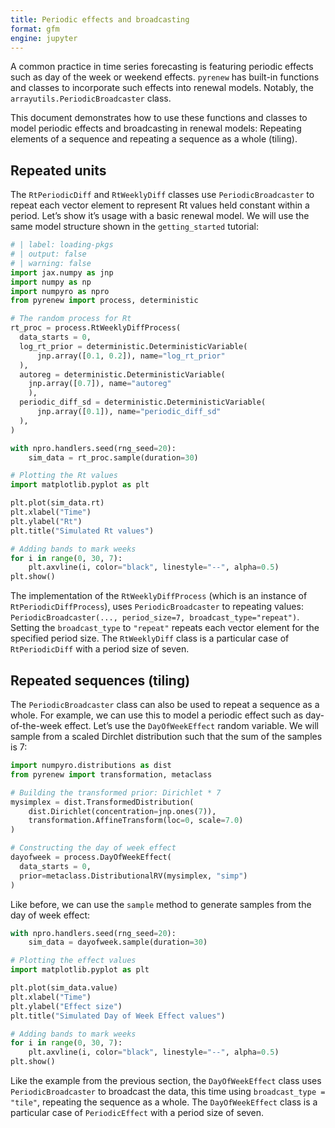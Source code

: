 ```yaml
---
title: Periodic effects and broadcasting
format: gfm
engine: jupyter
---
```


A common practice in time series forecasting is featuring periodic effects such as day of the week or weekend effects. `pyrenew` has built-in functions and classes to incorporate such effects into renewal models. Notably, the `arrayutils.PeriodicBroadcaster` class.

This document demonstrates how to use these functions and classes to model periodic effects and broadcasting in renewal models: Repeating elements of a sequence and repeating a sequence as a whole (tiling).

## Repeated units

The `RtPeriodicDiff` and `RtWeeklyDiff` classes use `PeriodicBroadcaster` to repeat each vector element to represent Rt values held constant within a period. Let's show it's usage with a basic renewal model. We will use the same model structure shown in the `getting_started` tutorial:

```python
# | label: loading-pkgs
# | output: false
# | warning: false
import jax.numpy as jnp
import numpy as np
import numpyro as npro
from pyrenew import process, deterministic
```

```python
# The random process for Rt
rt_proc = process.RtWeeklyDiffProcess(
  data_starts = 0,
  log_rt_prior = deterministic.DeterministicVariable(
      jnp.array([0.1, 0.2]), name="log_rt_prior"
  ),
  autoreg = deterministic.DeterministicVariable(
    jnp.array([0.7]), name="autoreg"
    ),
  periodic_diff_sd = deterministic.DeterministicVariable(
      jnp.array([0.1]), name="periodic_diff_sd"
  ),
)
```

```python
with npro.handlers.seed(rng_seed=20):
    sim_data = rt_proc.sample(duration=30)

# Plotting the Rt values
import matplotlib.pyplot as plt

plt.plot(sim_data.rt)
plt.xlabel("Time")
plt.ylabel("Rt")
plt.title("Simulated Rt values")

# Adding bands to mark weeks
for i in range(0, 30, 7):
    plt.axvline(i, color="black", linestyle="--", alpha=0.5)
plt.show()
```

The implementation of the `RtWeeklyDiffProcess` (which is an instance of `RtPeriodicDiffProcess`), uses `PeriodicBroadcaster` to repeating values: `PeriodicBroadcaster(..., period_size=7, broadcast_type="repeat")`. Setting the `broadcast_type` to `"repeat"` repeats each vector element for the specified period size. The `RtWeeklyDiff` class is a particular case of `RtPeriodicDiff` with a period size of seven.

## Repeated sequences (tiling)

The `PeriodicBroadcaster` class can also be used to repeat a sequence as a whole. For example, we can use this to model a periodic effect such as day-of-the-week effect. Let's use the `DayOfWeekEffect` random variable. We will sample from a scaled Dirchlet distribution such that the sum of the samples is 7:

```python
import numpyro.distributions as dist
from pyrenew import transformation, metaclass

# Building the transformed prior: Dirichlet * 7
mysimplex = dist.TransformedDistribution(
    dist.Dirichlet(concentration=jnp.ones(7)),
    transformation.AffineTransform(loc=0, scale=7.0)
)

# Constructing the day of week effect
dayofweek = process.DayOfWeekEffect(
  data_starts = 0,
  prior=metaclass.DistributionalRV(mysimplex, "simp")
)
```

Like before, we can use the `sample` method to generate samples from the day of week effect:

```python
with npro.handlers.seed(rng_seed=20):
    sim_data = dayofweek.sample(duration=30)

# Plotting the effect values
import matplotlib.pyplot as plt

plt.plot(sim_data.value)
plt.xlabel("Time")
plt.ylabel("Effect size")
plt.title("Simulated Day of Week Effect values")

# Adding bands to mark weeks
for i in range(0, 30, 7):
    plt.axvline(i, color="black", linestyle="--", alpha=0.5)
plt.show()
```

Like the example from the previous section, the `DayOfWeekEffect` class uses `PeriodicBroadcaster` to broadcast the data, this time using `broadcast_type = "tile"`, repeating the sequence as a whole. The `DayOfWeekEffect` class is a particular case of `PeriodicEffect` with a period size of seven.
